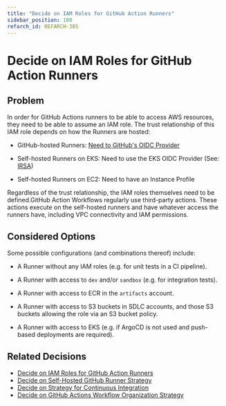 ```yaml
---
title: "Decide on IAM Roles for GitHub Action Runners"
sidebar_position: 100
refarch_id: REFARCH-305
---
```


# Decide on IAM Roles for GitHub Action Runners

## Problem
In order for GitHub Actions runners to be able to access AWS resources, they need to be able to assume an IAM role.
The trust relationship of this IAM role depends on how the Runners are hosted:

- GitHub-hosted Runners: [Need to GitHub's OIDC Provider](https://docs.github.com/en/actions/deployment/security-hardening-your-deployments/about-security-hardening-with-openid-connect)

- Self-hosted Runners on EKS: Need to use the EKS OIDC Provider (See: [IRSA](https://docs.aws.amazon.com/emr/latest/EMR-on-EKS-DevelopmentGuide/setting-up-enable-IAM.html))

- Self-hosted Runners on EC2: Need to have an Instance Profile

Regardless of the trust relationship, the IAM roles themselves need to be defined.GitHub Action Workflows regularly use third-party actions. These actions execute on the self-hosted runners and have whatever access the runners have, including VPC connectivity and IAM permissions.

## Considered Options
Some possible configurations (and combinations thereof) include:

- A Runner without any IAM roles (e.g. for unit tests in a CI pipeline).

- A Runner with access to `dev` and/or `sandbox` (e.g. for integration tests).

- A Runner with access to ECR in the `artifacts` account.

- A Runner with access to S3 buckets in SDLC accounts, and those S3 buckets allowing the role via an S3 bucket policy.

- A Runner with access to EKS (e.g. if ArgoCD is not used and push-based deployments are required).

## Related Decisions

- [Decide on IAM Roles for GitHub Action Runners](/reference-architecture/fundamentals/design-decisions/foundational-platform/decide-on-iam-roles-for-github-action-runners)
- [Decide on Self-Hosted GitHub Runner Strategy](/reference-architecture/fundamentals/design-decisions/foundational-release-engineering/decide-on-self-hosted-github-runner-strategy)
- [Decide on Strategy for Continuous Integration](/reference-architecture/fundamentals/design-decisions/foundational-release-engineering/decide-on-strategy-for-continuous-integration)
- [Decide on GitHub Actions Workflow Organization Strategy](/reference-architecture/fundamentals/design-decisions/foundational-release-engineering/decide-on-github-actions-workflow-organization-strategy)



